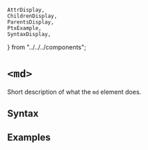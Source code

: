     AttrDisplay,
    ChildrenDisplay,
    ParentsDisplay,
    PtxExample,
    SyntaxDisplay,
} from "../../../components";

# `<md>`

Short description of what the `md` element does.

## Syntax

<SyntaxDisplay name="md" />

## Examples

    